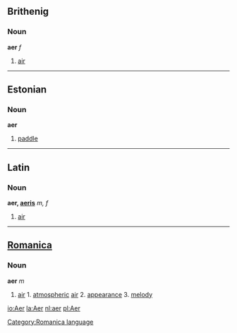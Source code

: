 ==Brithenig==
===Noun===
'''aer''' ''f''

#[[air]]
----
==Estonian==
===Noun===
'''aer'''

#[[paddle]]
----
==Latin==
===Noun===
'''aer, [[Wiktionary Appendix:Latin third declension|aeris]]''' ''m, f'' 

#[[air]]
----
==[[Romanica]]==
[[Category:Romanica language]]
===Noun===
<b>aer</b> ''m''
#[[air]] 1. [[atmospheric]] [[air]] 2. [[appearance]] 3. [[melody]]

[[io:Aer]]
[[la:Aer]]
[[nl:aer]]
[[pl:Aer]]